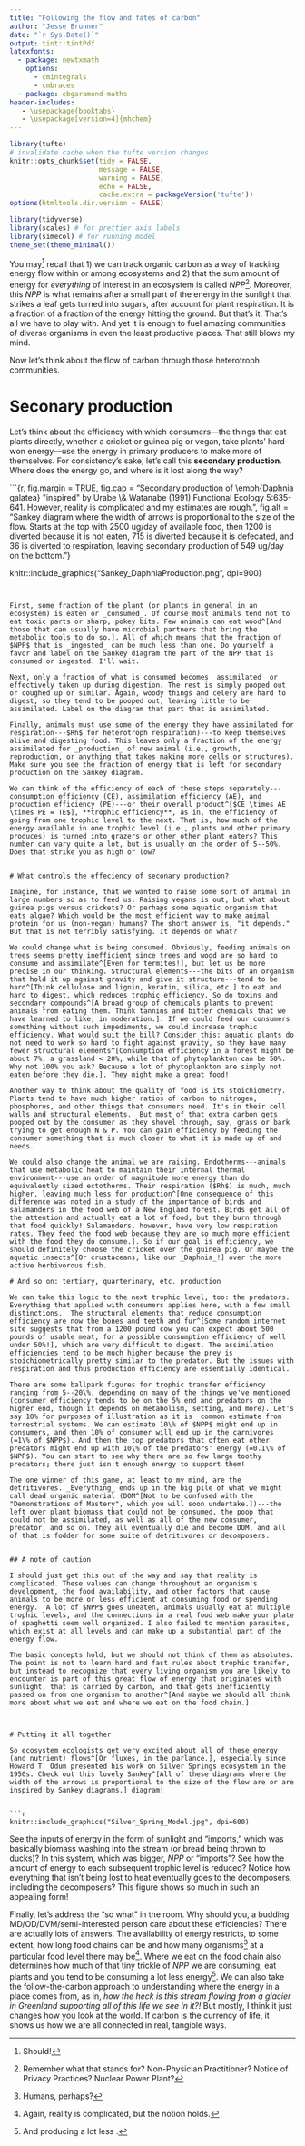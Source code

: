 ```yaml
---
title: "Following the flow and fates of carbon"
author: "Jesse Brunner"
date: "`r Sys.Date()`"
output: tint::tintPdf
latexfonts:
  - package: newtxmath
    options: 
      - cmintegrals
      - cmbraces
  - package: ebgaramond-maths
header-includes:
   - \usepackage{booktabs}
   - \usepackage[version=4]{mhchem}
---
```


```r
library(tufte)
# invalidate cache when the tufte version changes
knitr::opts_chunk$set(tidy = FALSE, 
                      message = FALSE, 
                      warning = FALSE,
                      echo = FALSE,
                      cache.extra = packageVersion('tufte'))
options(htmltools.dir.version = FALSE)
```

```r
library(tidyverse)
library(scales) # for prettier axis labels
library(simecol) # for running model 
theme_set(theme_minimal())
```
<script type="text/x-mathjax-config">
        MathJax.Hub.Config({TeX: {extensions:["mhchem.js"]}});
</script>
<script id="MathJax-script" async src="https://cdn.jsdelivr.net/npm/mathjax@3/es5/tex-mml-chtml.js"></script>

You may^[Should!] recall that 1) we can track organic carbon as a way of tracking energy flow within or among ecosystems and 2) that the sum amount of energy for _everything_ of interest in an ecosystem is called $NPP$^[Remember what that stands for? Non-Physician Practitioner? Notice of Privacy Practices? Nuclear Power Plant?]. Moreover, this $NPP$ is what remains after a small part of the energy in the sunlight that strikes a leaf gets turned into sugars, after account for plant respiration. It is a fraction of a fraction of the energy hitting the ground. But that's it. That's all we have to play with. And yet it is enough to fuel amazing communities of diverse organisms in even the least productive places. That still blows my mind.

Now let's think about the flow of carbon through those heterotroph communities.

# Seconary production

Let's think about the efficiency with which consumers---the things that eat plants directly, whether a cricket or guinea pig or vegan, take plants' hard-won energy---use the energy in primary producers to make more of themselves. For consistency's sake, let's call this **secondary production**. Where does the energy go, and where is it lost along the way?

```{r, fig.margin = TRUE, fig.cap = "Secondary production of \\emph{Daphnia galatea} \"inspired\" by Urabe \\& Watanabe (1991) Functional Ecology 5:635-641. However, reality is complicated and my estimates are rough.", fig.alt = "Sankey diagram where the width of arrows is proportional to the size of the flow. Starts at the top with 2500 ug/day of available food, then 1200 is diverted because it is not eaten, 715 is diverted because it is defecated, and 36 is diverted to respiration, leaving secondary production of 549 ug/day on the bottom."}

knitr::include_graphics("Sankey_DaphniaProduction.png", dpi=900)
```


First, some fraction of the plant (or plants in general in an ecosystem) is eaten or _consumed_. Of course most animals tend not to eat toxic parts or sharp, pokey bits. Few animals can eat wood^[And those that can usually have microbial partners that bring the metabolic tools to do so.]. All of which means that the fraction of $NPP$ that is _ingested_ can be much less than one. Do yourself a favor and label on the Sankey diagram the part of the NPP that is consumed or ingested. I'll wait.

Next, only a fraction of what is consumed becomes _assimilated_ or effectively taken up during digestion. The rest is simply pooped out or coughed up or similar. Again, woody things and celery are hard to digest, so they tend to be pooped out, leaving little to be assimilated. Label on the diagram that part that is assimilated.

Finally, animals must use some of the energy they have assimilated for respiration---$Rh$ for heterotroph respiration)---to keep themselves alive and digesting food. This leaves only a fraction of the energy assimilated for _production_ of new animal (i.e., growth, reproduction, or anything that takes making more cells or structures). Make sure you see the fraction of energy that is left for secondary production on the Sankey diagram.

We can think of the efficiency of each of these steps separately---consumption efficiency (CE), assimilation efficiency (AE), and production efficiency (PE)---or their overall product^[$CE \times AE \times PE = TE$], **trophic efficiency**, as in, the efficiency of going from one trophic level to the next. That is, how much of the energy available in one trophic level (i.e., plants and other primary produces) is turned into grazers or other other plant eaters? This number can vary quite a lot, but is usually on the order of 5--50%. Does that strike you as high or low?


# What controls the effeciency of seconary production?

Imagine, for instance, that we wanted to raise some sort of animal in large numbers so as to feed us. Raising vegans is out, but what about guinea pigs versus crickets? Or perhaps some aquatic organism that eats algae? Which would be the most efficient way to make animal protein for us (non-vegan) humans? The short answer is, "it depends." But that is not terribly satisfying. It depends on what? 

We could change what is being consumed. Obviously, feeding animals on trees seems pretty inefficient since trees and wood are so hard to consume and assimilate^[Even for termites!], but let us be more precise in our thinking. Structural elements---the bits of an organism that hold it up against gravity and give it structure---tend to be hard^[Think cellulose and lignin, keratin, silica, etc.] to eat and hard to digest, which reduces trophic efficiency. So do toxins and secondary compounds^[A broad group of chemicals plants to prevent animals from eating them. Think tannins and bitter chemicals that we have learned to like, in moderation.]. If we could feed our consumers something without such impediments, we could increase trophic efficiency. What would suit the bill? Consider this: aquatic plants do not need to work so hard to fight against gravity, so they have many fewer structural elements^[Consumption efficiency in a forest might be about 7%, a grassland < 20%, while that of phytoplankton can be 50%. Why not 100% you ask? Because a lot of phytoplankton are simply not eaten before they die.]. They might make a great food!

Another way to think about the quality of food is its stoichiometry. Plants tend to have much higher ratios of carbon to nitrogen, phosphorus, and other things that consumers need. It's in their cell walls and structural elements.  But most of that extra carbon gets pooped out by the consumer as they shovel through, say, grass or bark trying to get enough N & P. You can gain efficiency by feeding the consumer something that is much closer to what it is made up of and needs.

We could also change the animal we are raising. Endotherms---animals that use metabolic heat to maintain their internal thermal environment---use an order of magnitude more energy than do equivalently sized ectotherms. Their respiration ($Rh$) is much, much higher, leaving much less for production^[One consequence of this difference was noted in a study of the importance of birds and salamanders in the food web of a New England forest. Birds get all of the attention and actually eat a lot of food, but they burn through that food quickly! Salamanders, however, have very low respiration rates. They feed the food web because they are so much more efficient with the food they do consume.]. So if our goal is efficiency, we should definitely choose the cricket over the guinea pig. Or maybe the aquatic insects^[Or crustaceans, like our _Daphnia_!] over the more active herbivorous fish. 

# And so on: tertiary, quarterinary, etc. production

We can take this logic to the next trophic level, too: the predators. Everything that applied with consumers applies here, with a few small distinctions.  The structural elements that reduce consumption efficiency are now the bones and teeth and fur^[Some random internet site suggests that from a 1200 pound cow you can expect about 500 pounds of usable meat, for a possible consumption efficiency of well under 50%!], which are very difficult to digest. The assimilation efficiencies tend to be much higher because the prey is stoichiometrically pretty similar to the predator. But the issues with respiration and thus production efficiency are essentially identical. 

There are some ballpark figures for trophic transfer efficiency ranging from 5--20\%, depending on many of the things we've mentioned (consumer efficiency tends to be on the 5% end and predators on the higher end, though it depends on metabolism, setting, and more). Let's say 10% for purposes of illustration as it is  common estimate from terrestrial systems. We can estimate 10\% of $NPP$ might end up in consumers, and then 10% of consumer will end up in the carnivores (=1\% of $NPP$). And then the top predators that often eat other predators might end up with 10\% of the predators' energy (=0.1\% of $NPP$). You can start to see why there are so few large toothy predators; there just isn't enough energy to support them!

The one winner of this game, at least to my mind, are the detritivores. _Everything_ ends up in the big pile of what we might call dead organic material (DOM^[Not to be confused with the "Demonstrations of Mastery", which you will soon undertake.])---the left over plant biomass that could not be consumed, the poop that could not be assimilated, as well as all of the new consumer, predator, and so on. They all eventually die and become DOM, and all of that is fodder for some suite of detritivores or decomposers. 


## A note of caution

I should just get this out of the way and say that reality is complicated. These values can change throughout an organism's development, the food availability, and other factors that cause animals to be more or less efficient at consuming food or spending energy.  A lot of $NPP$ goes uneaten, animals usually eat at multiple trophic levels, and the connections in a real food web make your plate of spaghetti seem well organized. I also failed to mention parasites, which exist at all levels and can make up a substantial part of the energy flow. 

The basic concepts hold, but we should not think of them as absolutes. The point is not to learn hard and fast rules about trophic transfer, but instead to recognize that every living organism you are likely to encounter is part of this great flow of energy that originates with sunlight, that is carried by carbon, and that gets inefficiently passed on from one organism to another^[And maybe we should all think more about what we eat and where we eat on the food chain.]. 



# Putting it all together

So ecosystem ecologists get very excited about all of these energy (and nutrient) flows^[Or fluxes, in the parlance.], especially since Howard T. Odum presented his work on Silver Springs ecosystem in the 1950s. Check out this lovely Sankey^[All of these diagrams where the width of the arrows is proportional to the size of the flow are or are inspired by Sankey diagrams.] diagram!


```r

knitr::include_graphics("Silver_Spring_Model.jpg", dpi=600)
```

See the inputs of energy in the form of sunlight and "imports," which was basically biomass washing into the stream (or bread being thrown to ducks)? In this system, which was bigger, $NPP$ or "imports"? See how the amount of energy to each subsequent trophic level is reduced? Notice how everything that isn't being lost to heat eventually goes to the decomposers, including the decomposers? This figure shows so much in such an appealing form! 

Finally, let's address the "so what" in the room. Why should you, a budding MD/OD/DVM/semi-interested person care about these efficiencies? There are actually lots of answers. The availability of energy restricts, to some extent, how long food chains can be and how many organisms^[Humans, perhaps?] at a particular food level there may be^[Again, reality is complicated, but the notion holds.]. Where we eat on the food chain also determines how much of that tiny trickle of $NPP$ we are consuming; eat plants and you tend to be consuming a lot less energy^[And producing a lot less \ce{CO2}.]. We can also take the follow-the-carbon approach to understanding where the energy in a place comes from, as in, _how the heck is this stream flowing from a glacier in Greenland supporting all of this life we see in it?!_ But mostly, I think it just changes how you look at the world. If carbon is the currency of life, it shows us how we are all connected in real, tangible ways. 